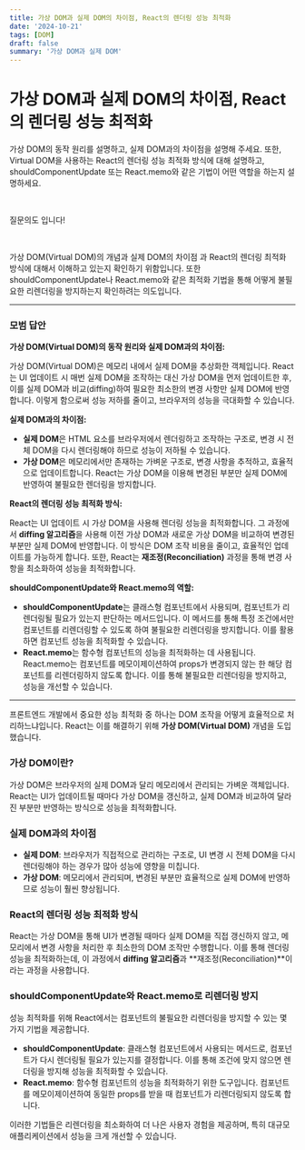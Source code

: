 ```yaml
---
title: 가상 DOM과 실제 DOM의 차이점, React의 렌더링 성능 최적화
date: '2024-10-21'
tags: [DOM]
draft: false
summary: '가상 DOM과 실제 DOM'
---
```


# 가상 DOM과 실제 DOM의 차이점, React의 렌더링 성능 최적화

가상 DOM의 동작 원리를 설명하고, 실제 DOM과의 차이점을 설명해 주세요. 또한, Virtual DOM을 사용하는 React의 렌더링 성능 최적화 방식에 대해 설명하고, shouldComponentUpdate 또는 React.memo와 같은 기법이 어떤 역할을 하는지 설명하세요.

​

질문의도 입니다!

​

가상 DOM(Virtual DOM)의 개념과 실제 DOM의 차이점 과 React의 렌더링 최적화 방식에 대해서 이해하고 있는지 확인하기 위함입니다. 또한 shouldComponentUpdate나 React.memo와 같은 최적화 기법을 통해 어떻게 불필요한 리렌더링을 방지하는지 확인하려는 의도입니다.

---

### 모범 답안

**가상 DOM(Virtual DOM)의 동작 원리와 실제 DOM과의 차이점:**

가상 DOM(Virtual DOM)은 메모리 내에서 실제 DOM을 추상화한 객체입니다. React는 UI 업데이트 시 매번 실제 DOM을 조작하는 대신 가상 DOM을 먼저 업데이트한 후, 이를 실제 DOM과 비교(diffing)하여 필요한 최소한의 변경 사항만 실제 DOM에 반영합니다. 이렇게 함으로써 성능 저하를 줄이고, 브라우저의 성능을 극대화할 수 있습니다.

**실제 DOM과의 차이점:**

- **실제 DOM**은 HTML 요소를 브라우저에서 렌더링하고 조작하는 구조로, 변경 시 전체 DOM을 다시 렌더링해야 하므로 성능이 저하될 수 있습니다.
- **가상 DOM**은 메모리에서만 존재하는 가벼운 구조로, 변경 사항을 추적하고, 효율적으로 업데이트합니다. React는 가상 DOM을 이용해 변경된 부분만 실제 DOM에 반영하여 불필요한 렌더링을 방지합니다.

**React의 렌더링 성능 최적화 방식:**

React는 UI 업데이트 시 가상 DOM을 사용해 렌더링 성능을 최적화합니다. 그 과정에서 **diffing 알고리즘**을 사용해 이전 가상 DOM과 새로운 가상 DOM을 비교하여 변경된 부분만 실제 DOM에 반영합니다. 이 방식은 DOM 조작 비용을 줄이고, 효율적인 업데이트를 가능하게 합니다. 또한, React는 **재조정(Reconciliation)** 과정을 통해 변경 사항을 최소화하여 성능을 최적화합니다.

**shouldComponentUpdate와 React.memo의 역할:**

- **shouldComponentUpdate**는 클래스형 컴포넌트에서 사용되며, 컴포넌트가 리렌더링될 필요가 있는지 판단하는 메서드입니다. 이 메서드를 통해 특정 조건에서만 컴포넌트를 리렌더링할 수 있도록 하여 불필요한 리렌더링을 방지합니다. 이를 활용하면 컴포넌트 성능을 최적화할 수 있습니다.
- **React.memo**는 함수형 컴포넌트의 성능을 최적화하는 데 사용됩니다. React.memo는 컴포넌트를 메모이제이션하여 props가 변경되지 않는 한 해당 컴포넌트를 리렌더링하지 않도록 합니다. 이를 통해 불필요한 리렌더링을 방지하고, 성능을 개선할 수 있습니다.

---

프론트엔드 개발에서 중요한 성능 최적화 중 하나는 DOM 조작을 어떻게 효율적으로 처리하느냐입니다. React는 이를 해결하기 위해 **가상 DOM(Virtual DOM)** 개념을 도입했습니다.

### **가상 DOM이란?**

가상 DOM은 브라우저의 실제 DOM과 달리 메모리에서 관리되는 가벼운 객체입니다. React는 UI가 업데이트될 때마다 가상 DOM을 갱신하고, 실제 DOM과 비교하여 달라진 부분만 반영하는 방식으로 성능을 최적화합니다.

### **실제 DOM과의 차이점**

- **실제 DOM**: 브라우저가 직접적으로 관리하는 구조로, UI 변경 시 전체 DOM을 다시 렌더링해야 하는 경우가 많아 성능에 영향을 미칩니다.
- **가상 DOM**: 메모리에서 관리되며, 변경된 부분만 효율적으로 실제 DOM에 반영하므로 성능이 훨씬 향상됩니다.

### **React의 렌더링 성능 최적화 방식**

React는 가상 DOM을 통해 UI가 변경될 때마다 실제 DOM을 직접 갱신하지 않고, 메모리에서 변경 사항을 처리한 후 최소한의 DOM 조작만 수행합니다. 이를 통해 렌더링 성능을 최적화하는데, 이 과정에서 **diffing 알고리즘**과 **재조정(Reconciliation)**이라는 과정을 사용합니다.

### **shouldComponentUpdate와 React.memo로 리렌더링 방지**

성능 최적화를 위해 React에서는 컴포넌트의 불필요한 리렌더링을 방지할 수 있는 몇 가지 기법을 제공합니다.

- **shouldComponentUpdate**: 클래스형 컴포넌트에서 사용되는 메서드로, 컴포넌트가 다시 렌더링될 필요가 있는지를 결정합니다. 이를 통해 조건에 맞지 않으면 렌더링을 방지해 성능을 최적화할 수 있습니다.
- **React.memo**: 함수형 컴포넌트의 성능을 최적화하기 위한 도구입니다. 컴포넌트를 메모이제이션하여 동일한 props를 받을 때 컴포넌트가 리렌더링되지 않도록 합니다.

이러한 기법들은 리렌더링을 최소화하여 더 나은 사용자 경험을 제공하며, 특히 대규모 애플리케이션에서 성능을 크게 개선할 수 있습니다.
